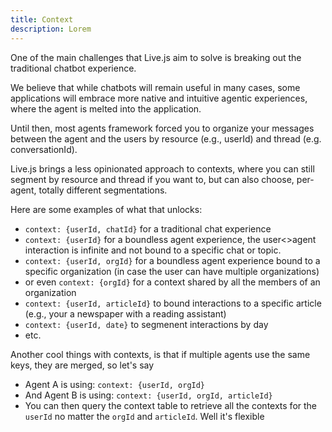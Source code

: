 ```yaml
---
title: Context
description: Lorem
---
```


One of the main challenges that Live.js aim to solve is breaking out the traditional chatbot experience.

We believe that while chatbots will remain useful in many cases, some applications will embrace more
native and intuitive agentic experiences, where the agent is melted into the application.

Until then, most agents framework forced you to organize your messages between the agent and the users
by resource (e.g., userId) and thread (e.g. conversationId). 

Live.js brings a less opinionated approach to contexts, where you can still segment by resource and thread
if you want to, but can also choose, per-agent, totally different segmentations.

Here are some examples of what that unlocks:

- `context: {userId, chatId}` for a traditional chat experience
- `context: {userId}` for a boundless agent experience, the user\<>agent interaction is infinite and not bound to a specific chat or topic.
- `context: {userId, orgId}` for a boundless agent experience bound to a specific organization (in case the user can have multiple organizations)
- or even `context: {orgId}` for a context shared by all the members of an organization
- `context: {userId, articleId}` to bound interactions to a specific article (e.g., your a newspaper with a reading assistant)
- `context: {userId, date}` to segmenent interactions by day
- etc.


Another cool things with contexts, is that if multiple agents use the same keys, they are merged, so let's say
- Agent A is using: `context: {userId, orgId}`
- And Agent B is using: `context: {userId, orgId, articleId}`
- You can then query the context table to retrieve all the contexts for the `userId` no matter the `orgId` and `articleId`. Well it's flexible

